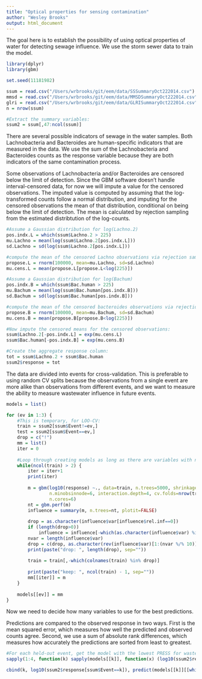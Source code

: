 ```yaml
---
title: "Optical properties for sensing contamination"
author: "Wesley Brooks"
output: html_document
---
```


The goal here is to establish the possibility of using optical properties of water for detecting sewage influence. We use the storm sewer data to train the model.

```r
library(dplyr)
library(gbm)

set.seed(11181982)
```




```r
ssum = read.csv("/Users/wrbrooks/git/eem/data/SSSummaryOct222014.csv")
mmsd = read.csv("/Users/wrbrooks/git/eem/data/MMSDSummaryOct222014.csv")
glri = read.csv("/Users/wrbrooks/git/eem/data/GLRISummaryOct222014.csv")
n = nrow(ssum)

#Extract the summary variables:
ssum2 = ssum[,47:ncol(ssum)]
```

There are several possible indicators of sewage in the water samples. Both Lachnobacteria and Bacteroides are human-specific indicators that are measured in the data. We use the sum of the Lachnobacteria and Bacteroides counts as the response variable because they are both indicators of the same contamination process.

Some observations of Lachnobacteria and/or Bacteroides are censored below the limit of detection. Since the GBM software doesn't handle interval-censored data, for now we will impute a value for the censored observations. The imputed value is computed by assuming that the log-transformed counts follow a normal distribution, and imputing for the censored observations the mean of that distribution, conditional on being below the limit of detection. The mean is calculated by rejection sampling from the estimated distribtution of the log-counts.

```r
#Assume a Gaussian distribution for log(Lachno.2)
pos.indx.L = which(ssum$Lachno.2 > 225)
mu.Lachno = mean(log(ssum$Lachno.2[pos.indx.L]))
sd.Lachno = sd(log(ssum$Lachno.2[pos.indx.L]))

#compute the mean of the censored Lachno observations via rejection sampling:
propose.L = rnorm(100000, mean=mu.Lachno, sd=sd.Lachno)
mu.cens.L = mean(propose.L[propose.L<log(225)])

#Assume a Gaussian distribution for log(Bachum)
pos.indx.B = which(ssum$Bac.human > 225)
mu.Bachum = mean(log(ssum$Bac.human[pos.indx.B]))
sd.Bachum = sd(log(ssum$Bac.human[pos.indx.B]))

#compute the mean of the censored bacteroides observations via rejection sampling:
propose.B = rnorm(100000, mean=mu.Bachum, sd=sd.Bachum)
mu.cens.B = mean(propose.B[propose.B<log(225)])

#Now impute the censored means for the censored observations:
ssum$Lachno.2[-pos.indx.L] = exp(mu.cens.L)
ssum$Bac.human[-pos.indx.B] = exp(mu.cens.B)

#Create the aggregate response column:
tot = ssum$Lachno.2 + ssum$Bac.human
ssum2$response = tot
```

The data are divided into events for cross-validation. This is preferable to using random CV splits because the observations from a single event are more alike than observations from different events, and we want to measure the ability to measure wastewater influence in future events.


```r
models = list()

for (ev in 1:3) {
    #This is temporary, for LOO-CV:
    train = ssum2[ssum$Event!=ev,]
    test = ssum2[ssum$Event==ev,]
    drop = c("!")
    mm = list()
    iter = 0
    
    #Loop through creating models as long as there are variables with no practical influence on the response:
    while(ncol(train) > 2) {
        iter = iter+1
        print(iter)
        
        m = gbm(log10(response) ~., data=train, n.trees=5000, shrinkage=0.005,
                n.minobsinnode=6, interaction.depth=4, cv.folds=nrow(train),
                n.cores=6)
        nt = gbm.perf(m)
        influence = summary(m, n.trees=nt, plotit=FALSE)
        
        drop = as.character(influence$var[influence$rel.inf==0])
        if (length(drop>0))
            influence = influence[-which(as.character(influence$var) %in% drop),]
        nvar = length(influence$var)
        drop = c(drop, as.character(rev(influence$var)[1:(nvar %/% 10)]))
        print(paste("drop: ", length(drop), sep=""))
    
        train = train[,-which(colnames(train) %in% drop)]
    
        print(paste("keep: ", ncol(train) - 1, sep=""))
        mm[[iter]] = m
    }
    
    models[[ev]] = mm    
}
```

Now we need to decide how many variables to use for the best predictions.

Predictions are compared to the observed response in two ways. First is the mean squared error, which measures how well the predicted and observed counts agree. Second, we use a sum of absolute rank differences, which measures how accurately the predictions are sorted from least to greatest.




```r
#For each held-out event, get the model with the lowest PRESS for wastewater influence.
sapply(1:4, function(k) sapply(models[[k]], function(x) (log10(ssum2$response[ssum$Event==k]) - predict(models[[k]][[

cbind(k, log10(ssum2$response[ssum$Event==k]), predict(models[[k]][[which.min(sapply(models[[k]], function(x) abs(length(x$var.names)-15)) )]], ssum2[ssum$Event==k,]))
```



